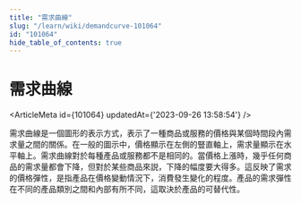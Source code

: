 ```yaml
---
title: "需求曲線"
slug: "/learn/wiki/demandcurve-101064"
id: "101064"
hide_table_of_contents: true
---
```



# 需求曲線

<ArticleMeta id={101064} updatedAt={'2023-09-26 13:58:54'} />
<div className='border-solid border-b border-t-0 my-4 border-[var(--ifm-color-gray-300)]' />

需求曲線是一個圖形的表示方式，表示了一種商品或服務的價格與某個時間段內需求量之間的關係。在一般的圖示中，價格顯示在左側的豎直軸上，需求量顯示在水平軸上。需求曲線對於每種產品或服務都不是相同的。當價格上漲時，幾乎任何商品的需求量都會下降，但對於某些商品來説，下降的幅度要大得多。這反映了需求的價格彈性，是指產品在價格變動情況下，消費發生變化的程度。產品的需求彈性在不同的產品類別之間和內部有所不同，這取決於產品的可替代性。
